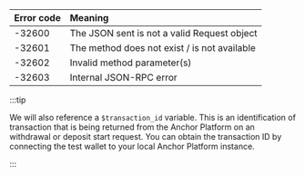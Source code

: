 <div>

| Error code  | Meaning                                                         |
| :---------- | :-------------------------------------------------------------- |
| \-32600     | The JSON sent is not a valid Request object                     |
| \-32601     | The method does not exist / is not available                    |
| \-32602     | Invalid method parameter(s)                  |
| \-32603     | Internal JSON-RPC error                                         |

</div>

:::tip

We will also reference a `$transaction_id` variable. This is an identification of transaction that is being returned from the Anchor Platform on an withdrawal or deposit start request. You can obtain the transaction ID by connecting the test wallet to your local Anchor Platform instance.

:::
